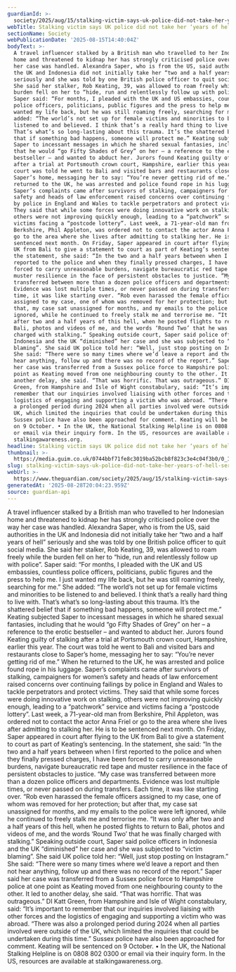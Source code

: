 ```yaml
---
guardianId: >-
  society/2025/aug/15/stalking-victim-says-uk-police-did-not-take-her-years-of-hell-seriously
webTitle: Stalking victim says UK police did not take her ‘years of hell’ seriously
sectionName: Society
webPublicationDate: '2025-08-15T14:40:04Z'
bodyText: >-
  A travel influencer stalked by a British man who travelled to her Indonesian
  home and threatened to kidnap her has strongly criticised police over the way
  her case was handled. Alexandra Saper, who is from the US, said authorities in
  the UK and Indonesia did not initially take her “two and a half years of hell”
  seriously and she was told by one British police officer to quit social media.
  She said her stalker, Rob Keating, 39, was allowed to roam freely while the
  burden fell on her to “hide, run and relentlessly follow up with police”.
  Saper said: “For months, I pleaded with the UK and US embassies, countless
  police officers, politicians, public figures and the press to help me. I just
  wanted my life back, but he was still roaming freely, searching for me.” She
  added: “The world’s not set up for female victims and minorities to be
  listened to and believed. I think that’s a really hard thing to live with.
  That’s what’s so long-lasting about this trauma. It’s the shattered belief
  that if something bad happens, someone will protect me.” Keating subjected
  Saper to incessant messages in which he shared sexual fantasies, including
  that he would “go Fifty Shades of Grey” on her – a reference to the erotic
  bestseller – and wanted to abduct her. Jurors found Keating guilty of stalking
  after a trial at Portsmouth crown court, Hampshire, earlier this year. The
  court was told he went to Bali and visited bars and restaurants close to
  Saper’s home, messaging her to say: “You’re never getting rid of me.” When he
  returned to the UK, he was arrested and police found rope in his luggage.
  Saper’s complaints came after survivors of stalking, campaigners for women’s
  safety and heads of law enforcement raised concerns over continuing failings
  by police in England and Wales to tackle perpetrators and protect victims.
  They said that while some forces were doing innovative work on stalking,
  others were not improving quickly enough, leading to a “patchwork” service and
  victims facing a “postcode lottery”. Last week, a 71-year-old man from
  Berkshire, Phil Appleton, was ordered not to contact the actor Anna Friel or
  go to the area where she lives after admitting to stalking her. He is to be
  sentenced next month. On Friday, Saper appeared in court after flying to the
  UK from Bali to give a statement to court as part of Keating’s sentencing. In
  the statement, she said: “In the two and a half years between when I first
  reported to the police and when they finally pressed charges, I have been
  forced to carry unreasonable burdens, navigate bureaucratic red tape and
  muster resilience in the face of persistent obstacles to justice. “My case was
  transferred between more than a dozen police officers and departments.
  Evidence was lost multiple times, or never passed on during transfers. Each
  time, it was like starting over. “Rob even harassed the female officers
  assigned to my case, one of whom was removed for her protection; but after
  that, my case sat unassigned for months, and my emails to the police were left
  ignored, while he continued to freely stalk me and terrorise me. “It was only
  after two and a half years of this hell, when he posted flights to return to
  Bali, photos and videos of me, and the words ‘Round Two’ that he was finally
  charged with stalking.” Speaking outside court, Saper said police officers in
  Indonesia and the UK “diminished” her case and she was subjected to “victim
  blaming”. She said UK police told her: “Well, just stop posting on Instagram.”
  She said: “There were so many times where we’d leave a report and then not
  hear anything, follow up and there was no record of the report.” Saper said
  her case was transferred from a Sussex police force to Hampshire police at one
  point as Keating moved from one neighbouring county to the other. It led to
  another delay, she said. “That was horrific. That was outrageous.” DI Katt
  Green, from Hampshire and Isle of Wight constabulary, said: “It’s important to
  remember that our inquiries involved liaising with other forces and the
  logistics of engaging and supporting a victim who was abroad. “There was also
  a prolonged period during 2024 when all parties involved were outside of the
  UK, which limited the inquiries that could be undertaken during this time.”
  Sussex police have also been approached for comment. Keating will be sentenced
  on 9 October. • In the UK, the National Stalking Helpline is on 0808 802 0300
  or email via their inquiry form. In the US, resources are available at
  stalkingawareness.org.
headline: Stalking victim says UK police did not take her ‘years of hell’ seriously
thumbnail: >-
  https://media.guim.co.uk/0744bbf71fe8c3019ba52bcb8f823c3e4c04f3b0/0_121_3326_2660/500.jpg
slug: stalking-victim-says-uk-police-did-not-take-her-years-of-hell-seriously
webUrl: >-
  https://www.theguardian.com/society/2025/aug/15/stalking-victim-says-uk-police-did-not-take-her-years-of-hell-seriously
generatedAt: '2025-08-28T20:04:23.959Z'
source: guardian-api
---
```

A travel influencer stalked by a British man who travelled to her Indonesian home and threatened to kidnap her has strongly criticised police over the way her case was handled. Alexandra Saper, who is from the US, said authorities in the UK and Indonesia did not initially take her “two and a half years of hell” seriously and she was told by one British police officer to quit social media. She said her stalker, Rob Keating, 39, was allowed to roam freely while the burden fell on her to “hide, run and relentlessly follow up with police”. Saper said: “For months, I pleaded with the UK and US embassies, countless police officers, politicians, public figures and the press to help me. I just wanted my life back, but he was still roaming freely, searching for me.” She added: “The world’s not set up for female victims and minorities to be listened to and believed. I think that’s a really hard thing to live with. That’s what’s so long-lasting about this trauma. It’s the shattered belief that if something bad happens, someone will protect me.” Keating subjected Saper to incessant messages in which he shared sexual fantasies, including that he would “go Fifty Shades of Grey” on her – a reference to the erotic bestseller – and wanted to abduct her. Jurors found Keating guilty of stalking after a trial at Portsmouth crown court, Hampshire, earlier this year. The court was told he went to Bali and visited bars and restaurants close to Saper’s home, messaging her to say: “You’re never getting rid of me.” When he returned to the UK, he was arrested and police found rope in his luggage. Saper’s complaints came after survivors of stalking, campaigners for women’s safety and heads of law enforcement raised concerns over continuing failings by police in England and Wales to tackle perpetrators and protect victims. They said that while some forces were doing innovative work on stalking, others were not improving quickly enough, leading to a “patchwork” service and victims facing a “postcode lottery”. Last week, a 71-year-old man from Berkshire, Phil Appleton, was ordered not to contact the actor Anna Friel or go to the area where she lives after admitting to stalking her. He is to be sentenced next month. On Friday, Saper appeared in court after flying to the UK from Bali to give a statement to court as part of Keating’s sentencing. In the statement, she said: “In the two and a half years between when I first reported to the police and when they finally pressed charges, I have been forced to carry unreasonable burdens, navigate bureaucratic red tape and muster resilience in the face of persistent obstacles to justice. “My case was transferred between more than a dozen police officers and departments. Evidence was lost multiple times, or never passed on during transfers. Each time, it was like starting over. “Rob even harassed the female officers assigned to my case, one of whom was removed for her protection; but after that, my case sat unassigned for months, and my emails to the police were left ignored, while he continued to freely stalk me and terrorise me. “It was only after two and a half years of this hell, when he posted flights to return to Bali, photos and videos of me, and the words ‘Round Two’ that he was finally charged with stalking.” Speaking outside court, Saper said police officers in Indonesia and the UK “diminished” her case and she was subjected to “victim blaming”. She said UK police told her: “Well, just stop posting on Instagram.” She said: “There were so many times where we’d leave a report and then not hear anything, follow up and there was no record of the report.” Saper said her case was transferred from a Sussex police force to Hampshire police at one point as Keating moved from one neighbouring county to the other. It led to another delay, she said. “That was horrific. That was outrageous.” DI Katt Green, from Hampshire and Isle of Wight constabulary, said: “It’s important to remember that our inquiries involved liaising with other forces and the logistics of engaging and supporting a victim who was abroad. “There was also a prolonged period during 2024 when all parties involved were outside of the UK, which limited the inquiries that could be undertaken during this time.” Sussex police have also been approached for comment. Keating will be sentenced on 9 October. • In the UK, the National Stalking Helpline is on 0808 802 0300 or email via their inquiry form. In the US, resources are available at stalkingawareness.org.
